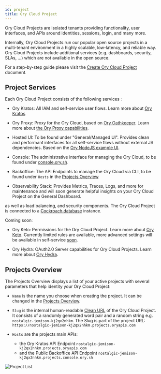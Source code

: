 ```yaml
---
id: project
title: Ory Cloud Project
---
```


Ory Cloud Projects are isolated tenants providing functionality, user
interfaces, and APIs around identities, sessions, login, and many more.

Internally, Ory Cloud Projects run our popular open source projects in a
multi-tenant environment in a highly scalable, low-latency, and reliable way.
Ory Cloud Projects include additional services (e.g. dashboards, security, SLAs,
...) which are not available in the open source.

For a step-by-step guide please visit the
[Create Ory Cloud Project](../start-building/create-project.mdx) document.

## Project Services

Each Ory Cloud Project consists of the following services :

- Ory Kratos: All IAM and self-service user flows. Learn more about
  [Ory Kratos](https://www.ory.sh/kratos/docs/).

- Ory Proxy: Proxy for the Ory Cloud, based on
  [Ory Oathkeeper](https://www.ory.sh/oathkeeper/docs/). Learn more about
  [the Ory Proxy capabilities](https://www.ory.sh/docs/guides/proxy).

- Hosted UI: To be found under "General/Managed UI". Provides clean and
  performant interfaces for all self-service flows without external JS
  dependencies. Based on the
  [Ory NodeJS example UI](https://github.com/ory/kratos-selfservice-ui-node).

- Console: The administrative interface for managing the Ory Cloud, to be found
  under [console.ory.sh](https://console.ory.sh/).

- Backoffice: The API Endpoints to manage the Ory Cloud via CLI, to be found
  under `Hosts` in the [Projects Overview](#projects-overview).

- Observability Stack: Provides Metrics, Traces, Logs, and more for maintenance
  and will soon generate helpful insights on your Ory Cloud Project on the
  General Dashboard.

as well as load balancing, and security components. The Ory Cloud Project is
connected to a
[Cockroach database](https://www.cockroachlabs.com/docs/stable/frequently-asked-questions.html#what-is-cockroachdb)
instance.

Coming soon:

- Ory Keto: Permissions for the Ory Cloud Project. Learn more about
  [Ory Keto](https://www.ory.sh/keto/docs/). Currently limited rules are
  available, more advanced settings will be available in self-service
  [soon](../early-access#roadmap).

- Ory Hydra: OAuth2.0 Server capabilities for Ory Cloud Projects. Learn more
  about [Ory Hydra](https://www.ory.sh/hydra/docs/).

## Projects Overview

The Projects Overview displays a list of your active projects with several
parameters that help identity your Ory Cloud Project:

- `Name` is the name you choose when creating the project. It can be changed in
  the [Projects Overview](https://console.ory.sh/projects/list).

- `Slug` is the internal human-readable
  [Clean URL](https://en.wikipedia.org/wiki/Clean_URL#Slug) of the Ory Cloud
  Project. It consists of a randomly generated word pair and a random string
  e.g. `nostalgic-jemison-kj2qx2nhkm`. The Slug is part of the project URL:
  `https://nostalgic-jemison-kj2qx2nhkm.projects.oryapis.com`

- `Hosts` are the projects main APIs:
  - the Ory Kratos API Endpoint
    `nostalgic-jemison-kj2qx2nhkm.projects.oryapis.com`
  - and the Public Backoffice API Endpoint
    `nostalgic-jemison-kj2qx2nhkm.projects.console.ory.sh`

![Project List](../images/get-started/project-created.png)
